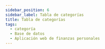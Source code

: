 ```yaml
---
sidebar_position: 6
sidebar_label: Tabla de categorías
title: Tabla de categorías
tags:
  - categoría
  - Base de datos
  - Aplicación web de finanzas personales
---
```



<Title nameTable="categories" />

Las <SpanYellow>categorías</SpanYellow> representa de
forma <SpanYellow>general</SpanYellow>, una manera
de <SpanYellow>clasificar</SpanYellow> las
diferentes <SpanYellow>operaciones</SpanYellow> de
tipo <SpanYellow>egreso</SpanYellow>.

## Columnas

<Field field="id" types="INT" isUnique isPrimaryKey comments="Clave primario" />

<Field field="user_id" types="INT" isForeignKey comments="Clave foráneo" />

<Field
  field="description"
  types="VARCHAR(255)"
  isUnique
  comments="Nombre de la categoría."
/>

<Field
  field="created_date"
  types="TIMESTAMP"
  comments="Información de auditoria, Fecha de creación del registro."
/>

<Field
  field="updated_date"
  isNull
  types="TIMESTAMP"
  comments="Información de auditoria, Fecha de actualización del registro."
/>

<Field
  field="deleted_date"
  isNull
  types="TIMESTAMP"
  comments="Información de auditoria, Fecha de eliminación del registro."
/>

## Indexes

<Index indexName="pkCategory" isPrimaryKey />

<Index indexName="ukCategory" isUnique fieldName="description" />

## Relaciones

<Relationship
  table="categories"
  cardinality="➡1:N➡"
  foreign="users"
  constraint=""
  relationship="1:N"
  field_id="id"
/>

<Relationship
  table="categories"
  cardinality="〰1:1〰"
  foreign="subcategories"
  constraint=""
  relationship="1:1"
  field_id="category_id"
/>
